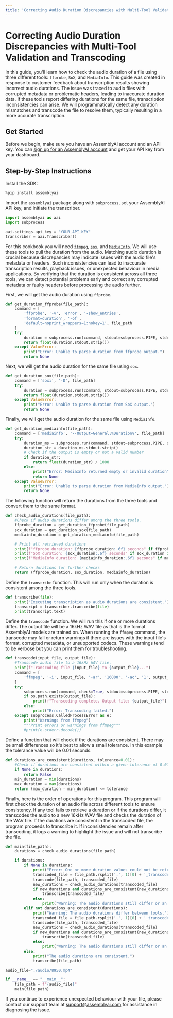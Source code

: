 ```yaml
---
title: 'Correcting Audio Duration Discrepancies with Multi-Tool Validation and Transcoding'
---
```





# Correcting Audio Duration Discrepancies with Multi-Tool Validation and Transcoding


In this guide, you'll learn how to check the audio duration of a file using three different tools: `ffprobe`, `SoX`, and `MediaInfo`. This guide was created in response to customer feedback about transcription results showing incorrect audio durations. The issue was traced to audio files with corrupted metadata or problematic headers, leading to inaccurate duration data. If these tools report differing durations for the same file, transcription inconsistencies can arise. We will programmatically detect any duration mismatches and transcode the file to resolve them, typically resulting in a more accurate transcription.

## Get Started

Before we begin, make sure you have an AssemblyAI account and an API key. You can [sign up for an AssemblyAI account](https://www.assemblyai.com/app) and get your API key from your dashboard.

## Step-by-Step Instructions

Install the SDK:


```python
%pip install assemblyai
```

Import the `assemblyai` package along with `subprocess`, set your AssemblyAI API key, and initiate the transcriber.


```python
import assemblyai as aai
import subprocess

aai.settings.api_key = "YOUR_API_KEY"
transcriber = aai.Transcriber()
```

For this cookbook you will need [`ffmpeg`](https://www.ffmpeg.org/), [`sox`](https://sourceforge.net/projects/sox/), and [`MediaInfo`](https://mediaarea.net/en/MediaInfo). We will use these tools to pull the duration from the audio. Matching audio duration is crucial because discrepancies may indicate issues with the audio file's metadata or headers. Such inconsistencies can lead to inaccurate transcription results, playback issues, or unexpected behaviour in media applications. By verifying that the duration is consistent across all three tools, we can detect potential problems early and correct any corrupted metadata or faulty headers before processing the audio further.


First, we will get the audio duration using `ffprobe`.


```python
def get_duration_ffprobe(file_path):
    command = [
        'ffprobe', '-v', 'error', '-show_entries',
        'format=duration', '-of',
        'default=noprint_wrappers=1:nokey=1', file_path
    ]
    try:
        duration = subprocess.run(command, stdout=subprocess.PIPE, stderr=subprocess.PIPE, text=True)
        return float(duration.stdout.strip())
    except ValueError:
        print("Error: Unable to parse duration from ffprobe output.")
        return None

```

Next, we will get the audio duration for the same file using `sox`.


```python
def get_duration_sox(file_path):
    command = ['soxi', '-D', file_path]
    try:
        duration = subprocess.run(command, stdout=subprocess.PIPE, stderr=subprocess.PIPE, text=True)
        return float(duration.stdout.strip())
    except ValueError:
        print("Error: Unable to parse duration from SoX output.")
        return None
```

Finally, we will get the audio duration for the same file using `MediaInfo`.


```python
def get_duration_mediainfo(file_path):
    command = ['mediainfo', '--Output=General;%Duration%', file_path]
    try:
        duration_ms = subprocess.run(command, stdout=subprocess.PIPE, stderr=subprocess.PIPE, text=True)
        duration_str = duration_ms.stdout.strip()
        # Check if the output is empty or not a valid number
        if duration_str:
            return float(duration_str) / 1000
        else:
            print("Error: MediaInfo returned empty or invalid duration")
            return None
    except ValueError:
        print("Error: Unable to parse duration from MediaInfo output.")
        return None

```

The following function will return the durations from the three tools and convert them to the same format.


```python
def check_audio_durations(file_path):
    #Check if audio durations differ among the three tools.
    ffprobe_duration = get_duration_ffprobe(file_path)
    sox_duration = get_duration_sox(file_path)
    mediainfo_duration = get_duration_mediainfo(file_path)

    # Print all retrieved durations
    print(f"ffprobe duration: {ffprobe_duration:.6f} seconds" if ffprobe_duration is not None else "ffprobe duration: Error retrieving duration")
    print(f"SoX duration: {sox_duration:.6f} seconds" if sox_duration is not None else "SoX duration: Error retrieving duration")
    print(f"MediaInfo duration: {mediainfo_duration:.6f} seconds" if mediainfo_duration is not None else "MediaInfo duration: Error retrieving duration")

    # Return durations for further checks
    return (ffprobe_duration, sox_duration, mediainfo_duration)
```

Define the `transcribe` function. This will run only when the duration is consistent among the three tools.


```python
def transcribe(file):
    print("Executing transcription as audio durations are consistent.")
    transcript = transcriber.transcribe(file)
    print(transcript.text)
```

Define the `transcode` function. We will run this if one or more durations differ. The output file will be a 16kHz WAV file as that is the format AssemblyAI models are trained on. When running the `ffmpeg` command, the transcode may fail or return warnings if there are issues with the input file's format, corrupted metadata, or unsupported codecs. These warnings tend to be verbose but you can print them for troubleshooting. 


```python
def transcode(input_file, output_file):
    #Transcode audio file to a 16kHz WAV file.
    print(f"Transcoding file {input_file} to {output_file}...")
    command = [
        'ffmpeg', '-i', input_file, '-ar', '16000', '-ac', '1', output_file
    ]
    try:
        subprocess.run(command, check=True, stdout=subprocess.PIPE, stderr=subprocess.PIPE)
        if os.path.exists(output_file):  
            print(f"Transcoding complete. Output file: {output_file}")
        else:
            print("Error: Transcoding failed.")
    except subprocess.CalledProcessError as e:
        print("Warnings from ffmpeg")
        """Print errors or warnings from ffmpeg"""
        #print(e.stderr.decode())  
```

Define a function that will check if the durations are consistent. There may be small differences so it's best to allow a small tolerance. In this example the tolerance value will be 0.01 seconds.


```python
def durations_are_consistent(durations, tolerance=0.01):
    #Check if durations are consistent within a given tolerance of 0.01 seconds.
    if None in durations:
        return False
    min_duration = min(durations)
    max_duration = max(durations)
    return (max_duration - min_duration) <= tolerance
```

Finally, here is the order of operations for this program. This program will first check the duration of an audio file across different tools to ensure consistency. If any tool fails to retrieve a duration or if the durations differ, it transcodes the audio to a new 16kHz WAV file and checks the duration of the WAV file. If the durations are consistent in the transcoded file, the program proceeds to transcribe it. If inconsistencies remain after transcoding, it logs a warning to highlight the issue and will not transcribe the file.


```python
def main(file_path):
    durations = check_audio_durations(file_path)

    if durations:
        if None in durations:
            print("Error: One or more duration values could not be retrieved.")
            transcoded_file = file_path.rsplit('.', 1)[0] + '_transcoded.wav'
            transcode(file_path, transcoded_file)
            new_durations = check_audio_durations(transcoded_file)
            if new_durations and durations_are_consistent(new_durations):
                transcribe(transcoded_file)
            else:
                print("Warning: The audio durations still differ or an error occurred with the transcoded file.")
        elif not durations_are_consistent(durations):
            print("Warning: The audio durations differ between tools.")
            transcoded_file = file_path.rsplit('.', 1)[0] + '_transcoded.wav'
            transcode(file_path, transcoded_file)
            new_durations = check_audio_durations(transcoded_file)
            if new_durations and durations_are_consistent(new_durations):
                transcribe(transcoded_file)
            else:
                print("Warning: The audio durations still differ or an error occurred with the transcoded file.")
        else:
            print("The audio durations are consistent.")
            transcribe(file_path)

audio_file="./audio/8950.mp4"

if __name__ == "__main__":
    file_path = f"{audio_file}"
    main(file_path)
```

If you continue to experience unexpected behaviour with your file, please contact our support team at support@assemblyai.com for assistance in diagnosing the issue.

